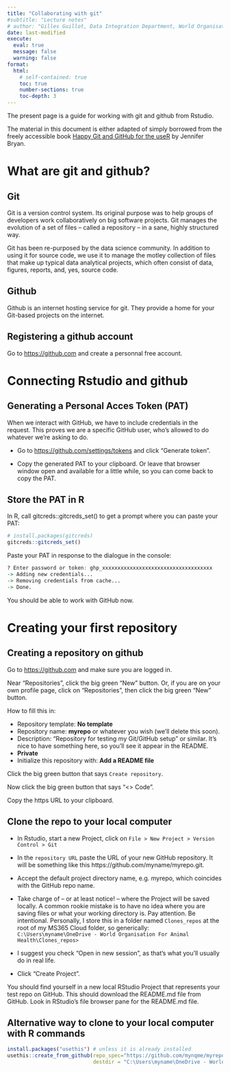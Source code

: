 ```yaml
---
title: "Collaborating with git" 
#subtitle: "Lecture notes"
# author: "Gilles Guillot, Data Integration Department, World Organisation for Animal Health"
date: last-modified
execute: 
  eval: true
  message: false
  warning: false
format:
  html:
    # self-contained: true
    toc: true
    number-sections: true 
    toc-depth: 3
---
```


The present page is a guide for working with git and github from Rstudio.


The material in this document is either adapted of simply borrowed from the freely accessible book [Happy Git and GitHub for the useR](https://happygitwithr.com) by  Jennifer Bryan.

# What are git and github?

## Git   


Git is a version control system.
Its original purpose was to help groups of developers work collaboratively on big software projects. 
Git manages the evolution of a set of files – called a repository – in a sane, highly structured way.

Git has been re-purposed by the data science community. In addition to using it for source code, we use it to manage the motley collection of files that make up typical data analytical projects, which often consist of data, figures, reports, and, yes, source code.

## Github

Github is an internet hosting service for git. They provide a home for your Git-based projects on the internet. 


## Registering a github account

Go to [https://github.com](https://github.com) and create a personnal free account.


# Connecting Rstudio and github

## Generating a Personal Acces Token (PAT)

When we interact with  GitHub, we have to include credentials in the request. 
This proves we are a specific GitHub user, who’s allowed to do whatever we’re asking to do.

* Go to [https://github.com/settings/tokens](https://github.com/settings/tokens) and click “Generate token”.

<!-- * Select “repo”, “user”, and “workflow”. -->

* Copy the generated PAT to your clipboard. Or leave that browser window open and available for a little while, so you can come back to copy the PAT.

## Store the PAT in R

In R, call gitcreds::gitcreds_set() to get a prompt where you can paste your PAT:


```r
# install.packages(gitcreds)
gitcreds::gitcreds_set()
```

Paste your PAT in response to the dialogue in the console:

```r
? Enter password or token: ghp_xxxxxxxxxxxxxxxxxxxxxxxxxxxxxxxxxxxx
-> Adding new credentials...
-> Removing credentials from cache...
-> Done.
```

You should be able to work with GitHub now.



# Creating your first repository

## Creating a repository on github

Go to [https://github.com](https://github.com) and make sure you are logged in.

Near “Repositories”, click the big green “New” button. 
Or, if you are on your own profile page, click on “Repositories”, then click the big green “New” button.

How to fill this in:

- Repository template: **No template**
- Repository name: **myrepo** or whatever you wish (we’ll delete this soon).
- Description: “Repository for testing my Git/GitHub setup” or similar. It’s nice to have something here, so you’ll see it appear in the README.
- **Private**
- Initialize this repository with: **Add a README file**

Click the big green button that says `Create repository`.

Now click the big green button that says “<> Code”.

Copy the https URL to your clipboard. 


## Clone the repo to your local computer

- In Rstudio,  start a new Project, click on `File > New Project > Version Control > Git` 

- In the `repository URL` paste the URL of your new GitHub repository. 
It will be something like this https://github.com/myname/myrepo.git.

- Accept the default project directory name, e.g. myrepo, which coincides with the GitHub repo name.

- Take charge of – or at least notice! – where the Project will be saved locally. 
A common rookie mistake is to have no idea where you are saving files or what your working directory is. 
Pay attention. Be intentional. 
Personally, I store this in a folder named `Clones_repos` at the root of my MS365 Cloud folder, so generically: `C:\Users\myname\OneDrive - World Organisation For Animal Health\Clones_repos>`

- I suggest you check “Open in new session”, as that’s what you’ll usually do in real life.


- Click “Create Project”.

You should find yourself in a new local RStudio Project that represents your test repo on GitHub. This should download the README.md file from GitHub. Look in RStudio’s file browser pane for the README.md file.

## Alternative way to clone  to your local computer with R commands

```r
install.packages("usethis") # unless it is already installed
usethis::create_from_github(repo_spec="https://github.com/mynqme/myrepo.git",
                            destdir = "C:\Users\myname\OneDrive - World Organisation For Animal Health\Clones_repos")
```




